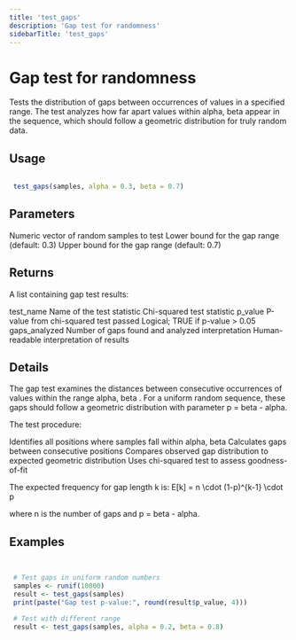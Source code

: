 ```yaml
---
title: 'test_gaps'
description: 'Gap test for randomness'
sidebarTitle: 'test_gaps'
---
```


# Gap test for randomness


 Tests the distribution of gaps between occurrences of values in a specified
 range. The test analyzes how far apart values within  alpha, beta  appear
 in the sequence, which should follow a geometric distribution for truly
 random data.


## Usage

```r

 test_gaps(samples, alpha = 0.3, beta = 0.7)

```

## Parameters

<ParamField body="samples" type="any">
  Numeric vector of random samples to test
</ParamField>
<ParamField body="alpha" type="any">
  Lower bound for the gap range (default: 0.3)
</ParamField>
<ParamField body="beta" type="any">
  Upper bound for the gap range (default: 0.7)
</ParamField>

## Returns


 A list containing gap test results:

 test_name Name of the test
 statistic Chi-squared test statistic
 p_value P-value from chi-squared test
 passed Logical; TRUE if p-value > 0.05
 gaps_analyzed Number of gaps found and analyzed
 interpretation Human-readable interpretation of results



## Details


 The gap test examines the distances between consecutive occurrences of
 values within the range  alpha, beta . For a uniform random sequence,
 these gaps should follow a geometric distribution with parameter p = beta - alpha.

 The test procedure:

  Identifies all positions where samples fall within  alpha, beta
  Calculates gaps between consecutive positions
  Compares observed gap distribution to expected geometric distribution
  Uses chi-squared test to assess goodness-of-fit


 The expected frequency for gap length k is:
 E[k] = n \cdot (1-p)^{k-1} \cdot p

 where n is the number of gaps and p = beta - alpha.


## Examples

```r


 # Test gaps in uniform random numbers
 samples <- runif(10000)
 result <- test_gaps(samples)
 print(paste("Gap test p-value:", round(result$p_value, 4)))

 # Test with different range
 result <- test_gaps(samples, alpha = 0.2, beta = 0.8)


```
